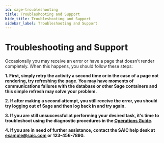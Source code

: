 ```yaml
---
id: sage-troubleshooting
title: Troubleshooting and Support
hide_title: Troubleshooting and Support
sidebar_label: Troubleshooting and Support
---
```


# Troubleshooting and Support

Occasionally you may receive an error or have a page that doesn't render completely. When this happens, you should follow these steps:

**1. First, simply retry the activity a second time or in the case of a page not rendering, try refreshing the page. You may have moments of communications failures with the database or other Sage containers and this simple refresh may solve your problem.**

**2. If after making a second attempt, you still receive the error, you should try logging out of Sage and then log back in and try again.**

**3. If you are still unsuccessful at performing your desired task, it's time to troubleshoot using the diagnostic procedures in the [Operations Guide](sage-ops-diagnostic.mdx).**

**4. If you are in need of further assistance, contact the SAIC help desk at example@saic.com or 123-456-7890.**
